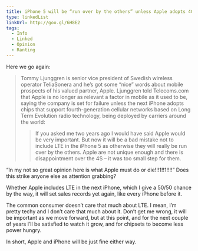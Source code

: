 ```yaml
---
title: iPhone 5 will be “run over by the others” unless Apple adopts 4G LTE
type: linkedList
linkUrl: http://goo.gl/6H8E2
tags:
  - Info
  - Linked
  - Opinion
  - Ranting
---
```


Here we go again:

> Tommy Ljunggren is senior vice president of Swedish wireless operator TeliaSonera and he’s got some “nice” words about mobile prospects of his valued partner, Apple. Ljunggren told Telecoms.com that Apple is no longer as relevant a factor in mobile as it used to be, saying the company is set for failure unless the next iPhone adopts chips that support fourth-generation cellular networks based on Long Term Evolution radio technology, being deployed by carriers around the world:
> 
> > If you asked me two years ago I would have said Apple would be very important. But now it will be a bad mistake not to include LTE in the iPhone 5 as otherwise they will really be run over by the others. Apple are not unique enough and there is disappointment over the 4S – it was too small step for them.

“In my not so great opinion here is what Apple must do or die!!!1!!1!!!!” Does this strike anyone else as attention grabbing?

Whether Apple includes LTE in the next iPhone, which I give a 50/50 chance by the way, it will set sales records yet again, like every iPhone before it.

The common consumer doesn’t care that much about LTE. I mean, I’m pretty techy and I don’t care that much about it. Don’t get me wrong, it will be important as we move forward, but at this point, and for the next couple of years I’ll be satisfied to watch it grow, and for chipsets to become less power hungry.

In short, Apple and iPhone will be just fine either way.
